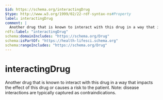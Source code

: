 ```yaml
---
$id: https://schema.org/interactingDrug
$type: http://www.w3.org/1999/02/22-rdf-syntax-ns#Property
label: interactingDrug
comment: |
  Another drug that is known to interact with this drug in a way that impacts the effect of this drug or causes a risk to the patient. Note: disease interactions are typically captured as contraindications.
rdfs:label: "interactingDrug"
schema:domainIncludes: "https://schema.org/Drug"
schema:isPartOf: "https://health-lifesci.schema.org"
schema:rangeIncludes: "https://schema.org/Drug"
---
```


# interactingDrug

Another drug that is known to interact with this drug in a way that impacts the effect of this drug or causes a risk to the patient. Note: disease interactions are typically captured as contraindications.

